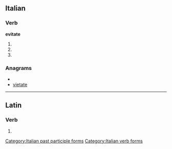 ==Italian==

===Verb===
'''evitate'''

# {{form of|[[second-person|Second-person]] [[plural]] [[present tense]]|evitare|lang=Italian}}
# {{conjugation of|evitare||2|p|imp|lang=it}}
# {{form of|[[feminine|Feminine]] plural|evitato}}

===Anagrams===
* {{alphagram|aeeittv}}
* [[vietate#Italian|vietate]]

[[Category:Italian past participle forms]]
[[Category:Italian verb forms]]

----

==Latin==

===Verb===
{{la-verb-form|ēvītāte}}

# {{conjugation of|evito|ēvītō|2|p|pres|act|imp|lang=la}}
{{count page|[[Wiktionary:Page count]]}}